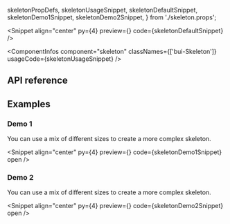   skeletonPropDefs,
  skeletonUsageSnippet,
  skeletonDefaultSnippet,
  skeletonDemo1Snippet,
  skeletonDemo2Snippet,
} from './skeleton.props';

<PageTitle
  title="Skeleton"
  description="Use to show a placeholder while content is loading."
/>

<Snippet
  align="center"
  py={4}
  preview={<SkeletonSnippet story="Demo2" />}
  code={skeletonDefaultSnippet}
/>

<ComponentInfos
  component="skeleton"
  classNames={['bui-Skeleton']}
  usageCode={skeletonUsageSnippet}
/>

## API reference

<PropsTable data={skeletonPropDefs} />

## Examples

### Demo 1

You can use a mix of different sizes to create a more complex skeleton.

<Snippet
  align="center"
  py={4}
  preview={<SkeletonSnippet story="Demo1" />}
  code={skeletonDemo1Snippet}
  open
/>

### Demo 2

You can use a mix of different sizes to create a more complex skeleton.

<Snippet
  align="center"
  py={4}
  preview={<SkeletonSnippet story="Demo2" />}
  code={skeletonDemo2Snippet}
  open
/>
